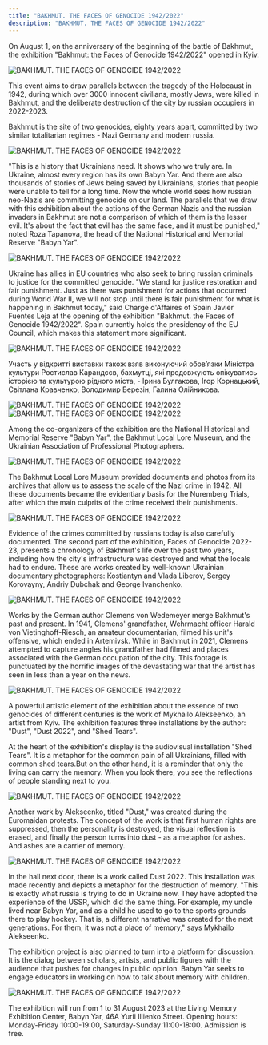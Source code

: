 ```yaml
---
title: "BAKHMUT. THE FACES OF GENOCIDE 1942/2022"
description: "BAKHMUT. THE FACES OF GENOCIDE 1942/2022"
---
```



On August 1, on the anniversary of the beginning of the battle of Bakhmut, the exhibition "Bakhmut: the Faces of Genocide 1942/2022" opened in Kyiv. 

<Image src="/assets/events/bakhmut/01.webp" alt="BAKHMUT. THE FACES OF GENOCIDE 1942/2022" />

This event aims to draw parallels between the tragedy of the Holocaust in 1942, during which over 3000 innocent civilians, mostly Jews, were killed in Bakhmut, and the deliberate destruction of the city by russian occupiers in 2022-2023.

Bakhmut is the site of two genocides, eighty years apart, committed by two similar totalitarian regimes - Nazi Germany and modern russia.

<Image src="/assets/events/bakhmut/02.webp" alt="BAKHMUT. THE FACES OF GENOCIDE 1942/2022" />

"This is a history that Ukrainians need. It shows who we truly are. In Ukraine, almost every region has its own Babyn Yar. And there are also thousands of stories of Jews being saved by Ukrainians, stories that people were unable to tell for a long time. Now the whole world sees how russian neo-Nazis are committing genocide on our land.  The parallels that we draw with this exhibition about the actions of the German Nazis and the russian invaders in Bakhmut are not a comparison of which of them is the lesser evil. It's about the fact that evil has the same face, and it must be punished," noted Roza Tapanova, the head of the National Historical and Memorial Reserve "Babyn Yar".

<Image src="/assets/events/bakhmut/03.webp" alt="BAKHMUT. THE FACES OF GENOCIDE 1942/2022" />

Ukraine has allies in EU countries who also seek to bring russian criminals to justice for the committed genocide. "We stand for justice restoration and fair punishment. Just as there was punishment for actions that occurred during World War II, we will not stop until there is fair punishment for what is happening in Bakhmut today," said Charge d'Affaires of Spain Javier Fuentes Leja at the opening of the exhibition "Bakhmut. the Faces of Genocide 1942/2022". Spain currently holds the presidency of the EU Council, which makes this statement more significant.

<Image src="/assets/events/bakhmut/04.webp" alt="BAKHMUT. THE FACES OF GENOCIDE 1942/2022" />

Участь у відкритті виставки також взяв виконуючий обов’язки Міністра культури Ростислав Карандєєв, бахмутці, які продовжують опікуватись історією та культурою рідного міста, - Ірина Булгакова, Ігор Корнацький, Світлана Кравченко, Володимир Березін, Галина Олійникова. 

<Image src="/assets/events/bakhmut/05.webp" alt="BAKHMUT. THE FACES OF GENOCIDE 1942/2022" />

<Image src="/assets/events/bakhmut/06.webp" alt="BAKHMUT. THE FACES OF GENOCIDE 1942/2022" />

Among the co-organizers of the exhibition are the National Historical and Memorial Reserve "Babyn Yar", the Bakhmut Local Lore Museum, and the Ukrainian Association of Professional Photographers. 

<Image src="/assets/events/bakhmut/07.webp" alt="BAKHMUT. THE FACES OF GENOCIDE 1942/2022" />

The Bakhmut Local Lore Museum provided documents and photos from its archives that allow us to assess the scale of the Nazi crime in 1942. All these documents became the evidentiary basis for the Nuremberg Trials, after which the main culprits of the crime received their punishments.

<Image src="/assets/events/bakhmut/08.webp" alt="BAKHMUT. THE FACES OF GENOCIDE 1942/2022" />

Evidence of the crimes committed by russians today is also carefully documented. The second part of the exhibition, Faces of Genocide 2022-23, presents a chronology of Bakhmut's life over the past two years, including how the city's infrastructure was destroyed and what the locals had to endure. These are works created by well-known Ukrainian documentary photographers: Kostiantyn and Vlada Liberov, Sergey Korovayny, Andriy Dubchak and George Ivanchenko.

<Image src="/assets/events/bakhmut/09.webp" alt="BAKHMUT. THE FACES OF GENOCIDE 1942/2022" />

Works by the German author Clemens von Wedemeyer merge Bakhmut's past and present. In 1941, Clemens' grandfather, Wehrmacht officer Harald von Vietinghoff-Riesch, an amateur documentarian, filmed his unit's offensive, which ended in Artemivsk. While in Bakhmut in 2021, Clemens attempted to capture angles his grandfather had filmed and places associated with the German occupation of the city. This footage is punctuated by the horrific images of the devastating war that the artist has seen in less than a year on the news.

<Image src="/assets/events/bakhmut/10.webp" alt="BAKHMUT. THE FACES OF GENOCIDE 1942/2022" />

A powerful artistic element of the exhibition about the essence of two genocides of different centuries is the work of Mykhailo Alekseenko, an artist from Kyiv. The exhibition features three installations by the author: "Dust", "Dust 2022", and "Shed Tears".

At the heart of the exhibition's display is the audiovisual installation "Shed Tears". It is a metaphor for the common pain of all Ukrainians, filled with common shed tears.But on the other hand, it is a reminder that only the living can carry the memory. When you look there, you see the reflections of people standing next to you. 

<Image src="/assets/events/bakhmut/11.webp" alt="BAKHMUT. THE FACES OF GENOCIDE 1942/2022" />

Another work by Alekseenko, titled "Dust," was created during the Euromaidan protests. The concept of the work is that first human rights are suppressed, then the personality is destroyed, the visual reflection is erased, and finally the person turns into dust - as a metaphor for ashes. And ashes are a carrier of memory.

<Image src="/assets/events/bakhmut/12.webp" alt="BAKHMUT. THE FACES OF GENOCIDE 1942/2022" />

In the hall next door, there is a work called Dust 2022. This installation was made recently and depicts a metaphor for the destruction of memory. "This is exactly what russia is trying to do in Ukraine now. They have adopted the experience of the USSR, which did the same thing. For example, my uncle lived near Babyn Yar, and as a child he used to go to the sports grounds there to play hockey. That is, a different narrative was created for the next generations. For them, it was not a place of memory," says Mykhailo Alekseenko.

The exhibition project is also planned to turn into a platform for discussion. It is the dialog between scholars, artists, and public figures with the audience that pushes for changes in public opinion. Babyn Yar seeks to engage educators in working on how to talk about memory with children.

<Image src="/assets/events/bakhmut/13.webp" alt="BAKHMUT. THE FACES OF GENOCIDE 1942/2022" />

The exhibition will run from 1 to 31 August 2023 at the Living Memory Exhibition Center, Babyn Yar, 46A Yurii Illienko Street. Opening hours: Monday-Friday 10:00-19:00, Saturday-Sunday 11:00-18:00. Admission is free.
